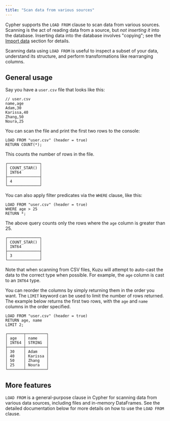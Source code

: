 ```yaml
---
title: "Scan data from various sources"
---
```



Cypher supports the `LOAD FROM` clause to scan data from various sources. Scanning is the act of
reading data from a source, but _not inserting it_ into the database. Inserting data into the database
involves "copying"; see the [Import data](/import) section for details.

Scanning data using `LOAD FROM` is useful to inspect a subset of your data, understand its structure,
and perform transformations like rearranging columns.

## General usage

Say you have a `user.csv` file that looks like this:

```csv
// user.csv
name,age
Adam,30
Karissa,40
Zhang,50
Noura,25
```

You can scan the file and print the first two rows to the console:
```cypher
LOAD FROM "user.csv" (header = true)
RETURN COUNT(*);
```
This counts the number of rows in the file.
```
┌──────────────┐
│ COUNT_STAR() │
│ INT64        │
├──────────────┤
│ 4            │
└──────────────┘
```

You can also apply filter predicates via the `WHERE` clause, like this:
```cypher
LOAD FROM "user.csv" (header = true)
WHERE age > 25
RETURN *;
```
The above query counts only the rows where the `age` column is greater than 25.
```
┌──────────────┐
│ COUNT_STAR() │
│ INT64        │
├──────────────┤
│ 3            │
└──────────────┘
```
Note that when scanning from CSV files, Kuzu will attempt to auto-cast the data to the correct type
when possible. For example, the `age` column is cast to an `INT64` type.

You can reorder the columns by simply returning them in the order you want. The `LIMIT` keyword
can be used to limit the number of rows returned. The example below returns the first two rows,
with the `age` and `name` columns in the order specified.

```cypher
LOAD FROM "user.csv" (header = true)
RETURN age, name
LIMIT 2;
```
```
┌───────┬─────────┐
│ age   │ name    │
│ INT64 │ STRING  │
├───────┼─────────┤
│ 30    │ Adam    │
│ 40    │ Karissa │
│ 50    │ Zhang   │
│ 25    │ Noura   │
└───────┴─────────┘
```

## More features

`LOAD FROM` is a general-purpose clause in Cypher for scanning data from various data sources,
including files and in-memory DataFrames. See the detailed documentation below for more details
on how to use the `LOAD FROM` clause.

<LinkCard
  title="LOAD (Scan)"
  description="Explore the options for the LOAD clause in Kuzu"
  href="/cypher/query-clauses/load-from"
/>

